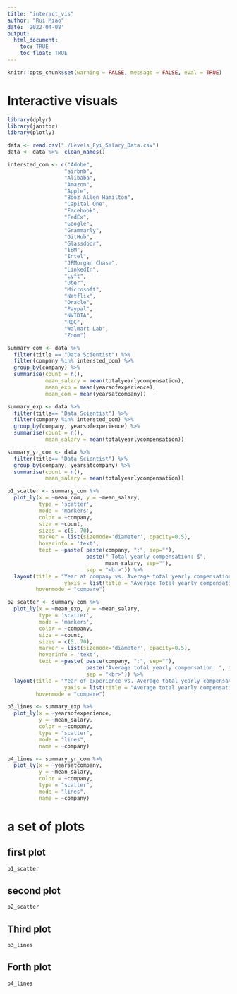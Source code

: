 ```yaml
---
title: "interact_vis"
author: "Rui Miao"
date: '2022-04-08'
output: 
  html_document:
    toc: TRUE
    toc_float: TRUE
---
```


```r
knitr::opts_chunk$set(warning = FALSE, message = FALSE, eval = TRUE)
```

# Interactive visuals

```r
library(dplyr)
library(janitor)
library(plotly)

data <- read.csv("./Levels_Fyi_Salary_Data.csv")
data <- data %>%  clean_names()
``` 

```r
intersted_com <- c("Adobe",
                  "airbnb",
                  "Alibaba",
                  "Amazon",
                  "Apple",
                  "Booz Allen Hamilton",
                  "Capital One",
                  "Facebook",
                  "FedEx",
                  "Google",
                  "Grammarly",
                  "GitHub",
                  "Glassdoor",
                  "IBM",
                  "Intel",
                  "JPMorgan Chase",
                  "LinkedIn",
                  "Lyft",
                  "Uber",
                  "Microsoft",
                  "Netflix",
                  "Oracle",
                  "Paypal",
                  "NVIDIA",
                  "RBC",
                  "Walmart Lab",
                  "Zoom")
```


```r

summary_com <- data %>%
  filter(title == "Data Scientist") %>% 
  filter(company %in% intersted_com) %>% 
  group_by(company) %>% 
  summarise(count = n(),
            mean_salary = mean(totalyearlycompensation),
            mean_exp = mean(yearsofexperience),
            mean_com = mean(yearsatcompany))
```

```r
summary_exp <- data %>% 
  filter(title== "Data Scientist") %>% 
  filter(company %in% intersted_com) %>% 
  group_by(company, yearsofexperience) %>% 
  summarise(count = n(),
            mean_salary = mean(totalyearlycompensation))
```

```r
summary_yr_com <- data %>% 
  filter(title== "Data Scientist") %>% 
  group_by(company, yearsatcompany) %>% 
  summarise(count = n(),
            mean_salary = mean(totalyearlycompensation))
```


```r

p1_scatter <- summary_com %>% 
  plot_ly(x = ~mean_com, y = ~mean_salary,
          type = 'scatter', 
          mode = 'markers', 
          color = ~company,
          size = ~count, 
          sizes = c(5, 70), 
          marker = list(sizemode='diameter', opacity=0.5),
          hoverinfo = 'text',
          text = ~paste( paste(company, ":", sep=""), 
                         paste(" Total yearly compensation: $", 
                               mean_salary, sep=""), 
                         sep = "<br>")) %>%
  layout(title = "Year at company vs. Average total yearly compensation",
                  yaxis = list(title = "Average Total yearly compensation"), xaxis = list(title = "Year at company"),
         hovermode = "compare")

p2_scatter <- summary_com %>%
  plot_ly(x = ~mean_exp, y = ~mean_salary,
          type = 'scatter', 
          mode = 'markers', 
          color = ~company,
          size = ~count, 
          sizes = c(5, 70), 
          marker = list(sizemode='diameter', opacity=0.5),
          hoverinfo = 'text',
          text = ~paste( paste(company, ":", sep=""), 
                         paste("Average total yearly compensation: ", mean_salary, sep=""), 
                         sep = "<br>")) %>%
  layout(title = "Year of experience vs. Average total yearly compensation",
                  yaxis = list(title = "Average total yearly compensation"), xaxis = list(title = "Year of experience"),
         hovermode = "compare")

p3_lines <- summary_exp %>%
  plot_ly(x = ~yearsofexperience,
          y = ~mean_salary,
          color = ~company,
          type = "scatter",
          mode = "lines",
          name = ~company)

p4_lines <- summary_yr_com %>%
  plot_ly(x = ~yearsatcompany,
          y = ~mean_salary,
          color = ~company,
          type = "scatter",
          mode = "lines",
          name = ~company)
```

# a set of plots {.tabset}

## first plot

```r
p1_scatter
```

## second plot

```r
p2_scatter
```

## Third plot
```r
p3_lines
```

## Forth plot
```r
p4_lines
```
